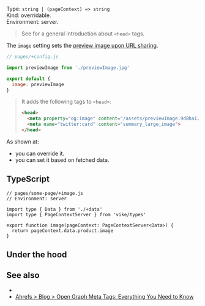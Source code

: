 

Type: `string | (pageContext) => string`  
Kind: overridable.  
Environment: server. <ImplementedBy noCustomGuide />

> See <Link href="/head" /> for a general introduction about `<head>` tags.

The `image` setting sets the [preview image upon URL sharing](https://ahrefs.com/blog/open-graph-meta-tags/#:~:text=8%20simple%20steps.%22%20/%3E-,%3Cmeta%20property%3D%22og%3Aimage%22,-content%3D%22https%3A//ahrefs).

```js
// pages/+config.js

import previewImage from './previewImage.jpg'

export default {
  image: previewImage
}
```

> It adds the following tags to `<head>`:
>
> ```html
> <head>
>   <meta property="og:image" content="/assets/previewImage.9d8ha1.jpg">
>   <meta name="twitter:card" content="summary_large_image">
> </head>
> ```

As shown at:
 - <Link href="/head#page-specific" /> you can override it.
 - <Link href="/head#data" /> you can set it based on fetched data.


## TypeScript

```tsx
// pages/some-page/+image.js
// Environment: server

import type { Data } from './+data'
import type { PageContextServer } from 'vike/types'

export function image(pageContext: PageContextServer<Data>) {
  return pageContext.data.product.image
}
```


## Under the hood

<OnlyHtmlNote />


## See also

- <Link href="/head" />
- [Ahrefs > Blog > Open Graph Meta Tags: Everything You Need to Know](https://ahrefs.com/blog/open-graph-meta-tags/)

